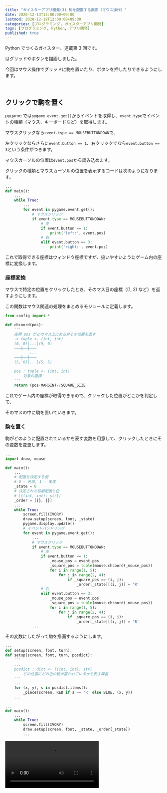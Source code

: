 ```yaml
---
title: "ガイスターアプリ開発(3) 駒を配置する画面（マウス操作）"
date: 2020-12-13T12:00:00+09:00
lastmod: 2020-12-18T12:00:00+09:00
categories: [プログラミング, ガイスターアプリ開発]
tags: [プログラミング, Python, アプリ開発]
published: true
---
```

Python でつくるガイスター、連載第 3 回です。

<pstlk label="前回" to="geister-app-dev-2" />はグリッドやボタンを描画しました。

今回はマウス操作でグリッドに駒を置いたり、ボタンを押したりできるようにします。

<!--more-->

<br/>

## クリックで駒を置く

pygame では`pygame.event.get()`からイベントを取得し、`event.type`でイベントの種類（マウス、キーボードなど）を取得します。

マウスクリックなら`event.type == MOUSEBUTTONDOWN`で、

左クリックならさらに`event.button == 1`、右クリックでなら`event.button == 3`という条件がつきます。

マウスカーソルの位置は`event.pos`から読み込めます。

クリックの種類とマウスカーソルの位置を表示するコードは次のようになります。

```py name=main.py
...
def main():
    ...
    while True:
        ...
        for event in pygame.event.get():
            # マウスクリック
            if event.type == MOUSEBUTTONDOWN:
                # 左
                if event.button == 1:
                    print('left:', event.pos)
                # 右
                elif event.button == 3:
                    print('right:', event.pos)
```

これで取得できる座標はウィンドウ座標ですが、扱いやすいようにゲーム内の座標に変換します。

### 座標変換

マウスで特定の位置をクリックしたとき、そのマス目の座標（(1, 2) など）を返すようにします。

この関数はマウス関連の処理をまとめるモジュールに定義します。

```py name=mouse.py
from config import *

def chcoord(pos):
    '''
    座標 pos がどのマス上にあるかその位置を返す
    -> tuple <- (int, int)
    (0, 0)│...│(5, 0)
    ───┼──┼───
           ...
    ───┼──┼───
    (5, 0)│...│(5, 5)

    pos : tuple <- (int, int)
        対象の座標
    '''
    return (pos-MARGIN)//SQUARE_SIZE
```

これでゲーム内の座標が取得できるので、クリックした位置がどこかを判定して、

そのマスの中に駒を置いていきます。

### 駒を置く

駒がどのように配置されているかを表す変数を用意して、クリックしたときにその変数を変更します。

```py name=main.py hl_lines=6-11,15,24-29,32-37
...
import draw, mouse

def main():
    ...
    # 配置を決定する側
    # 0 - 先攻, 1 - 後攻
    _state = 0
    # 決定された初期配置と色
    # [{(int, int): str}]
    _order = [{}, {}]
    ...
    while True:
        screen.fill(IVORY)
        draw.setup(screen, font, _state)
        pygame.display.update()
        # イベントハンドリング
        for event in pygame.event.get():
            ...
            # マウスクリック
            if event.type == MOUSEBUTTONDOWN:
                # 左
                if event.button == 1:
                    _mouse_pos = event.pos
                    _square_pos = tuple(mouse.chcoord(_mouse_pos))
                    for i in range(1, 5):
                        for j in range(2, 4):
                            if _square_pos == (i, j):
                                _order[_state][(i, j)] = 'R'
                # 右
                elif event.button == 3:
                    _mouse_pos = event.pos
                    _square_pos = tuple(mouse.chcoord(_mouse_pos))
                    for i in range(1, 5):
                        for j in range(2, 4):
                            if _square_pos == (i, j):
                                _order[_state][(i, j)] = 'B'
            ...
```

その変数にしたがって駒を描画するようにします。

```py name=draw.py ins=3,10-11 del=2 inline_hl=3:10-11
...
def setup(screen, font, turn):
def setup(screen, font, turn, posdict):
    '''
    ...
    posdict : dict <- {(int, int): str}
        どの位置にどの色の駒が置かれているかを表す辞書
    '''
    ...
    for (x, y), s in posdict.items():
        _piece(screen, RED if s == 'R' else BLUE, (x, y))
    ...
```

```py name=main.py hl_lines=6 inline_hl=6:9-13
...
def main():
    ...
    while True:
        screen.fill(IVORY)
        draw.setup(screen, font, _state, _order[_state])
        ...
```

<video src="set_piece" />

<br/>

## ボタンを押す

ボタン上にマウスカーソルがあるときに左クリックすると何らかのアクションを起こすようにします。

駒は赤と青 4 個ずつでなければならないので、その条件を満たさないとボタンが押せないようにします。

<br/>

条件を満たしているか判定する関数を定義します。

```py name=main.py
...
def _check_color(colors):
    '''
    駒がすべて配置済みで赤と青が半分ずつあるか
    -> bool

    colors : list <- [str]
        色のリスト
    '''
    return (len(colors) == 8
        and len([s for s in colors if s == 'R'])
            == len([s for s in colors if s == 'B']))
...
```

マウスの座標がボタンにのっているか調べるため、別の関数も定義します。

（左上のほうが座標が小さいことに注意）

```py name=mouse.py
...
def on_area(x, y, left, top, w, h):
    '''
    座標 x, y が範囲内にあるか
    -> bool

    x, y : int
        対象の座標
    left, top : int
        範囲の左・上端の座標
    w, h : int
        範囲の横・縦幅
    '''
    return left <= x <= left+w and top <= y <= top+h
...
```

<br/>

そして、条件を満たしているときかつボタンがクリックされたときにのみ次の画面に進むことができます。

```py name=main.py hl_lines=5,10-12
...
def main():
    ...
    while True:
        satisfied = _check_color(list(_order[_state].values()))
        ...
                # 左
                if event.button == 1:
                    ...
                    if mouse.on_area(*_mouse_pos, 500, 530, 80, 50):
                        if satisfied:
                            _state += 1
                ...
```

さらに、ボタンが押せるときと押せないときでボタンの色を変えます。

```py name=draw.py ins=3,11 del=2,10 inline_hl=3:12-13;11:24-25
...
def setup(screen, font, turn, posdict):
def setup(screen, font, turn, posdict, disabled):
    '''
    ...
    disabled : bool
        ボタンを押せない
    '''
    ...
    _button(screen, font, (500, 530), (80, 50), 'OK')
    _button(screen, font, (500, 530), (80, 50), 'OK', disabled)
...
```

```py name=main.py hl_lines=6 inline_hl=6:14-17
...
def main():
    ...
    while True:
        ...
        draw.setup(screen, font, _state, _order[_state], not satisfied)
        ...
```

これで、駒が適切に配置されたときにのみボタンが押せるようになります。

<video src="button" />

右下のボタンの色が変わっていることがわかると思います。

<br/>

## 効果音をつける

おまけですが、駒を置いたときやボタンを押したときに効果音をつけてみます。

```py name=main.py hl_lines=4-8,20,25,28
...
def main():
    pygame.init()
    # 音声の設定
    snd = pygame.mixer.Sound
    select_snd = snd('./sounds/select.wav')
    decide_snd = snd('./sounds/decide.wav')
    forbid_snd = snd('./sounds/forbid.wav')
    ...
    while True:
        ...
                # 左
                if event.button == 1:
                    _mouse_pos = event.pos
                    _square_pos = tuple(mouse.chcoord(_mouse_pos))

                    for i in range(1, 5):
                        for j in range(2, 4):
                            if _square_pos == (i, j):
                                select_snd.play()
                                _order[_state][(i, j)] = 'R'
                    
                    if mouse.on_area(*_mouse_pos, 500, 530, 80, 50):
                        if satisfied:
                            decide_snd.play()
                            _state += 1
                        else:
                            forbid_snd.play()
        ...
```

初期化して、パスを指定して音を取り込んで、該当部分で再生するだけです。

<relpos link="chess-app-devel-16" />

---

これで駒の初期配置を選択できるようになりました。

<pstlk label="次回" to="geister-app-dev-4" />はここで決定した配置をゲーム本番での初期配置に反映していきます。

お読みいただきありがとうございました。

では👋
